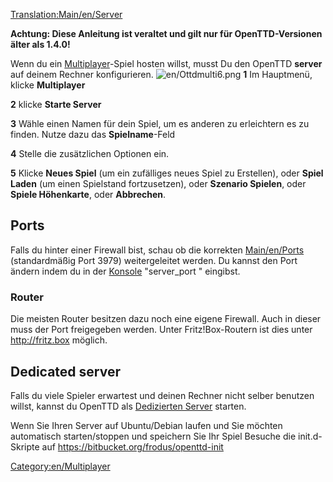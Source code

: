 [[Translation:Main/en/Server]]

'''Achtung: Diese Anleitung ist veraltet und gilt nur für OpenTTD-Versionen älter als 1.4.0!'''

Wenn du ein [[Main/en/Multiplayer|Multiplayer]]-Spiel hosten willst, musst Du den OpenTTD '''server''' auf deinem Rechner konfigurieren.
[[File:en/Ottdmulti6.png|right]]
'''1''' Im Hauptmenü, klicke '''Multiplayer'''

'''2''' klicke '''Starte Server'''

'''3''' Wähle einen Namen für dein Spiel, um es anderen zu erleichtern es zu finden. Nutze dazu das '''Spielname'''-Feld 

'''4''' Stelle die zusätzlichen Optionen ein.

'''5''' Klicke '''Neues Spiel''' (um ein zufälliges neues Spiel zu Erstellen), oder '''Spiel Laden''' (um einen Spielstand fortzusetzen), oder '''Szenario Spielen''', oder '''Spiele Höhenkarte''', oder '''Abbrechen'''.

==Ports==
Falls du hinter einer Firewall bist, schau ob die korrekten [[Main/en/Port]]s (standardmäßig Port 3979) weitergeleitet werden.
Du kannst den Port ändern indem du in der [[Main/de/Konsole|Konsole]] "server_port <port>" eingibst.

===Router===
Die meisten Router besitzen dazu noch eine eigene Firewall. Auch in dieser muss der Port freigegeben werden. Unter Fritz!Box-Routern ist dies unter [http://fritz.box http://fritz.box] möglich.

==Dedicated server==
Falls du viele Spieler erwartest und deinen Rechner nicht selber benutzen willst, kannst du OpenTTD als [[Main/en/Dedicated server|Dedizierten Server]] starten.

Wenn Sie Ihren Server auf Ubuntu/Debian laufen und Sie möchten automatisch starten/stoppen und speichern Sie Ihr Spiel Besuche die init.d-Skripte auf https://bitbucket.org/frodus/openttd-init
[[Category:en/Multiplayer]]